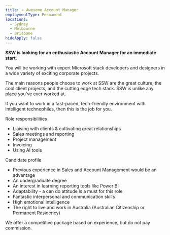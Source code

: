 ```yaml
---
title: ⭐ Awesome Account Manager
employmentType: Permanent
locations:
  - Sydney
  - Melbourne
  - Brisbane
hideApply: false
---
```


**SSW is looking for an enthusiastic Account Manager for an immediate start.**

You will be working with expert Microsoft stack developers and designers in a wide variety of exciting corporate projects.

The main reasons people choose to work at SSW are the great culture, the cool client projects, and the cutting edge tech stack. SSW is unlike any place you've ever worked at.

If you want to work in a fast-paced, tech-friendly environment with intelligent technophiles, then this is the job for you.

Role responsibilities

* Liaising with clients & cultivating great relationships
* Sales meetings and reporting
* Project management
* Invoicing
* Using AI tools

Candidate profile

* Previous experience in Sales and Account Management would be an advantage
* An undergraduate degree
* An interest in learning reporting tools like Power BI
* Adaptability - a can do attitude is a must for this role
* Fantastic interpersonal and communication skills
* High emotional intelligence
* The right to live and work in Australia (Australian Citizenship or Permanent Residency)

We offer a competitive package based on experience, but do not pay commission.
